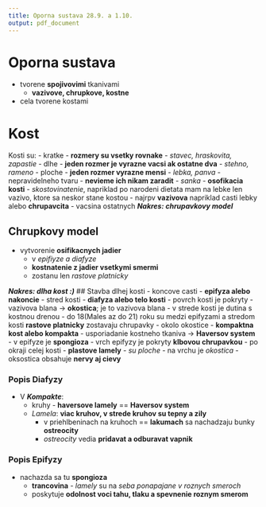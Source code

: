 ```yaml
---
title: Oporna sustava 28.9. a 1.10.
output: pdf_document
---
```


\tableofcontents

# Oporna sustava
- tvorene **spojivovimi** tkanivami
  - **vazivove, chrupkove, kostne**  
- cela tvorene kostami

# Kost
Kosti su: 
- kratke - **rozmery su vsetky rovnake** - *stavec, hraskovita, zapastie*
- dlhe - **jeden rozmer je vyrazne vacsi ak ostatne dva** - *stehno, rameno*
- ploche - **jeden rozmer vyrazne mensi** - *lebka, panva*
- nepravidelneho tvaru - **nevieme ich nikam zaradit** - *sanka*
- **osofikacia kosti** - *skostovinatenie*, napriklad po narodeni dietata mam na lebke len vazivo, ktore sa neskor stane kostou
- najrpv **vazivova** napriklad casti lebky alebo **chrupavcita** - vacsina ostatnych 
***Nakres: chrupavkovy model***

## Chrupkovy model
- vytvorenie **osifikacnych jadier**
  - v *epifiyze a diafyze*
  - **kostnatenie z jadier vsetkymi smermi**
  - zostanu len *rastove platnicky*

***Nakres: dlha kost :)***
## Stavba dlhej kosti
- koncove casti - **epifyza alebo nakoncie**
- stred kosti - **diafyza alebo telo kosti**
- povrch kosti je pokryty - vazivova blana -> **okostica**; je to vazivova blana
- v strede kosti je dutina s kostnou drenou
- do 18(Males az do 21) roku su medzi epifyzami a stredom kosti **rastove platnicky** zostavaju chrupavky
- okolo okostice - **kompaktna kost alebo kompakta**
  - usporiadanie kostneho tkaniva -> **Haversov system**
- v epifyze je **spongioza**
- vrch epifyzy je pokryty **klbovou chrupavkou**
- po okraji celej kosti - **plastove lamely**
  - *su ploche*
  - na vrchu je *okostica*
- oksostica obsahuje **nervy aj cievy**

### Popis Diafyzy
- V ***Kompakte***: 
  - kruhy - **haversove lamely**  == **Haversov system**
  - *Lamela*: **viac kruhov, v strede kruhov su tepny a zily**
    - v priehlbeninach na kruhoch == **lakumach** sa nachadzaju bunky **ostreocity**
    - *ostreocity* vedia **pridavat a odburavat vapnik**

### Popis Epifyzy
- nachazda sa tu **spongioza** 
  - **trancovina** - *lamely* su na *seba ponapajane v roznych smeroch*
  - poskytuje **odolnost voci tahu, tlaku a spevnenie roznym smerom**
